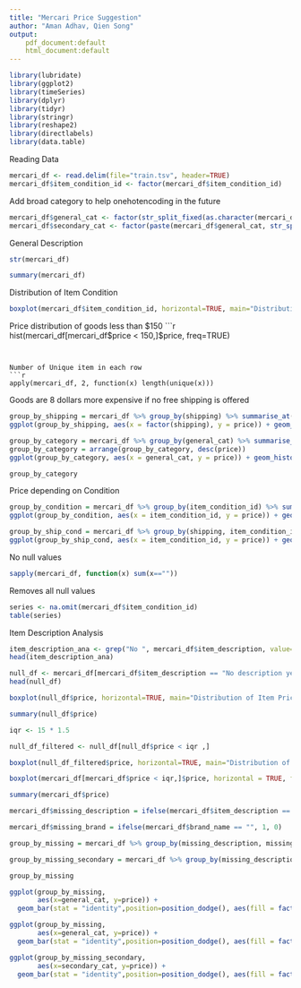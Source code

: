 ---
title: "Mercari Price Suggestion"
author: "Aman Adhav, Qien Song"
output:
    pdf_document:default
    html_document:default
---


```{r}
library(lubridate)
library(ggplot2)
library(timeSeries)
library(dplyr)
library(tidyr)
library(stringr)
library(reshape2)
library(directlabels)
library(data.table)

```

Reading Data
```{r}
mercari_df <- read.delim(file="train.tsv", header=TRUE)
mercari_df$item_condition_id <- factor(mercari_df$item_condition_id)

```
Add broad category to help onehotencoding in the future
```{r}
mercari_df$general_cat <- factor(str_split_fixed(as.character(mercari_df$category_name), "/", 3)[,1])
mercari_df$secondary_cat <- factor(paste(mercari_df$general_cat, str_split_fixed(as.character(mercari_df$category_name), "/", 3)[,2], sep = '/'))
```

General Description
```{r}
str(mercari_df)
```
```{r}
summary(mercari_df)
```

Distribution of Item Condition
```{r}
boxplot(mercari_df$item_condition_id, horizontal=TRUE, main="Distribution of Item Condition")
```

Price distribution of goods less than $150
```{r}
hist(mercari_df[mercari_df$price < 150,]$price, freq=TRUE)
```


Number of Unique item in each row
```{r}
apply(mercari_df, 2, function(x) length(unique(x)))
```

Goods are 8 dollars more expensive if no free shipping is offered
```{r}
group_by_shipping = mercari_df %>% group_by(shipping) %>% summarise_at(vars(price),funs(mean(.,na.rm=TRUE)))
ggplot(group_by_shipping, aes(x = factor(shipping), y = price)) + geom_histogram(stat = 'identity')

```

```{r}
group_by_category = mercari_df %>% group_by(general_cat) %>% summarise_at(vars(price),funs(mean(.,na.rm=TRUE)))
group_by_category = arrange(group_by_category, desc(price))
ggplot(group_by_category, aes(x = general_cat, y = price)) + geom_histogram(stat = 'identity')
```

```{r}
group_by_category
```
Price depending on Condition
```{r}
group_by_condition = mercari_df %>% group_by(item_condition_id) %>% summarise_at(vars(price),funs(mean(.,na.rm=TRUE)))
ggplot(group_by_condition, aes(x = item_condition_id, y = price)) + geom_histogram(stat = 'identity')
```

```{r}
group_by_ship_cond = mercari_df %>% group_by(shipping, item_condition_id) %>% summarise_at(vars(price),funs(mean(.,na.rm=TRUE)))
ggplot(group_by_ship_cond, aes(x = item_condition_id, y = price)) + geom_bar(stat='identity', position ='dodge', aes(fill = factor(shipping)))
```

No null values

```{r}
sapply(mercari_df, function(x) sum(x==""))
```
Removes all null values
```{r}
series <- na.omit(mercari_df$item_condition_id)
table(series)
```
Item Description Analysis
```{r}
item_description_ana <- grep("No ", mercari_df$item_description, value=TRUE)
head(item_description_ana)
```

```{r}
null_df <- mercari_df[mercari_df$item_description == "No description yet",]
head(null_df)

boxplot(null_df$price, horizontal=TRUE, main="Distribution of Item Price for items without description")

summary(null_df$price)

```

```{r}
iqr <- 15 * 1.5

null_df_filtered <- null_df[null_df$price < iqr ,]

boxplot(null_df_filtered$price, horizontal=TRUE, main="Distribution of Item Price for items without description and without outliers")
```

```{r}
boxplot(mercari_df[mercari_df$price < iqr,]$price, horizontal = TRUE, freq=TRUE)

summary(mercari_df$price)

mercari_df$missing_description = ifelse(mercari_df$item_description == "No description yet", 1, 0)

```

```{r}

mercari_df$missing_brand = ifelse(mercari_df$brand_name == "", 1, 0)

group_by_missing = mercari_df %>% group_by(missing_description, missing_brand, general_cat) %>% summarise_at(vars(price),funs(mean(.,na.rm=TRUE)))

group_by_missing_secondary = mercari_df %>% group_by(missing_description, missing_brand, secondary_cat) %>% summarise_at(vars(price),funs(mean(.,na.rm=TRUE)))

group_by_missing

```

```{r}

ggplot(group_by_missing,
       aes(x=general_cat, y=price)) +
  geom_bar(stat = "identity",position=position_dodge(), aes(fill = factor(missing_brand))) + coord_flip()

ggplot(group_by_missing,
       aes(x=general_cat, y=price)) +
  geom_bar(stat = "identity",position=position_dodge(), aes(fill = factor(missing_description))) + coord_flip()

ggplot(group_by_missing_secondary,
       aes(x=secondary_cat, y=price)) +
  geom_bar(stat = "identity",position=position_dodge(), aes(fill = factor(missing_brand))) + coord_flip()

```